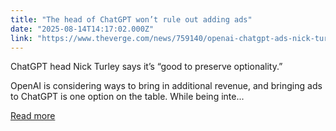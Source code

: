 ```yaml
---
title: "The head of ChatGPT won’t rule out adding ads"
date: "2025-08-14T14:17:02.000Z"
link: "https://www.theverge.com/news/759140/openai-chatgpt-ads-nick-turley-decoder"
---
```


ChatGPT head Nick Turley says it’s “good to preserve optionality.”	

OpenAI is considering ways to bring in additional revenue, and bringing ads to ChatGPT is one option on the table. While being inte...

[Read more](https://www.theverge.com/news/759140/openai-chatgpt-ads-nick-turley-decoder)
